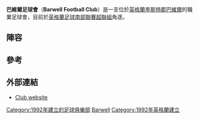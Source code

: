 {{Infobox football club
| clubname = 巴維爾足球會
| image    = <!-- 檔案不存在 [[Image:BarwellFC.png|200px]] ，可從英文維基百科取得 -->
| fullname = Barwell Football Club
| nickname = The Canaries
| founded  = {{start date and age|1992}}
| ground   = [[莱斯特郡|李斯特郡]][[巴維爾|巴維爾]][http://stable.toolserver.org/geohack/geohack.php?pagename=Kirkby_Road&params=52_34_21.71_N_1_20_28.32_W_region:GB_type:landmark Kirkby Road]
| capacity = 2,500 (256 座位)
| chairman = David Laing
| manager  = Jimmy Ginnelly
| league   = [[英格蘭足球南部聯賽超聯組|英格蘭足球南部聯賽超聯組]]
| season   = 2015–16
| position = [[英格蘭足球南部聯賽超聯組|英格蘭足球南部聯賽超聯組]], 9
| pattern_la1=|pattern_b1=_greenshoulders|pattern_ra1=|pattern_sh1=_yellowbottom
| leftarm1=228B22|body1=FFFF00|rightarm1=228B22|shorts1=228B22|socks1=FFFF00
| pattern_la2=|pattern_b2=|pattern_ra2=
| leftarm2=00CCFF|body2=00CCFF|rightarm2=00CCFF|shorts2=00CCFF|socks2=00CCFF
}}
'''巴維爾足球會'''（'''Barwell Football Club'''）是一支位於[[英格蘭|英格蘭]][[莱斯特郡|李斯特郡]][[巴維爾|巴維爾]]的職業足球會，目前於[[英格蘭足球南部聯賽超聯組|英格蘭足球南部聯賽超聯組]]角逐。

==陣容==
{{updated|2015年11月10日}}
{{football squad start}}
{{football squad player | no=   | nat=England          | pos=GK | name=Liam Castle}}
{{football squad player | no=   | nat=England          | pos=GK | name=Jack Hartopp}}
{{football squad player | no=   | nat=England          | pos=GK | name=Conor O'Keefe}}
{{football squad player | no=   | nat=England          | pos=DF | name=Guy Hadland | other=player/assistant manager}}
{{football squad player | no=   | nat=England          | pos=DF | name=Liam Kay}}
{{football squad player | no=   | nat=England          | pos=DF | name=Scott Lower}}
{{football squad player | no=   | nat=England          | pos=DF | name=Eddy Nisevic}}
{{football squad player | no=   | nat=Antigua and Barbuda          | pos=DF | name=Blaize Punter}}
{{football squad player | no=   | nat=England          | pos=DF | name=Spencer Smith}}
{{football squad player | no=   | nat=England          | pos=DF | name=Declan Towers}}
{{football squad player | no=   | nat=England          | pos=DF | name=Jordan Wakeling}}
{{football squad player | no=   | nat=England          | pos=MF | name=Kieron Brehon}}
{{football squad player | no=   | nat=England          | pos=MF | name=Jack Colley}}
{{football squad player | no=   | nat=England          | pos=MF | name=Danny Gaunt}}
{{football squad mid}}
{{football squad player | no=   | nat=England          | pos=MF | name=Brady Hickey}}
{{football squad player | no=   | nat=England          | pos=MF | name=Nigel Julien}}
{{football squad player | no=   | nat=England          | pos=MF | name=Richard Lavery}}
{{football squad player | no=   | nat=England          | pos=MF | name=Cameron Powell}}
{{football squad player | no=   | nat=Ireland          | pos=MF | name=[[Kevin_Thornton_(footballer)|Kevin Thornton]]}}
{{football squad player | no=   | nat=England          | pos=MF | name=Alex Tomkinson}}
{{football squad player | no=   | nat=England          | pos=MF | name=Callum Woodward}}
{{football squad player | no=   | nat=England          | pos=FW | name=Dominic Brennan}}
{{football squad player | no=   | nat=England          | pos=FW | name=Anthony Carney}}
{{football squad player | no=   | nat=England          | pos=FW | name=[[Iyseden_Christie|Iyseden Christie]]}}
{{football squad player | no=   | nat=England          | pos=FW | name=James Ginnelly}}
{{football squad player | no=   | nat=England          | pos=FW | name=Aaron Opoku}}
{{football squad player | no=   | nat=England          | pos=FW | name=James Towers}}
{{football squad player | no=   | nat=England          | pos=FW | name=Reis Woolley}}
{{football squad end}}

== 參考 ==
{{Reflist}}

== 外部連結 ==
*[http://www.pitchero.com/clubs/barwell/ Club website] {{Wayback|url=http://www.pitchero.com/clubs/barwell/ |date=20210115152655 }}

[[Category:1992年建立的足球俱樂部|Category:1992年建立的足球俱樂部]]
[[Category:萊斯特郡足球俱樂部|Barwell]]
[[Category:1992年英格蘭建立|Category:1992年英格蘭建立]]
